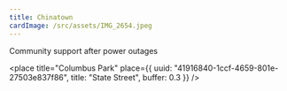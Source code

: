 ```yaml
---
title: Chinatown
cardImage: /src/assets/IMG_2654.jpeg
---
```


Community support after power outages

<place
  title="Columbus Park"
  place={{
    uuid: "41916840-1ccf-4659-801e-27503e837f86",
    title: "State Street",
    buffer: 0.3
  }}
/>
